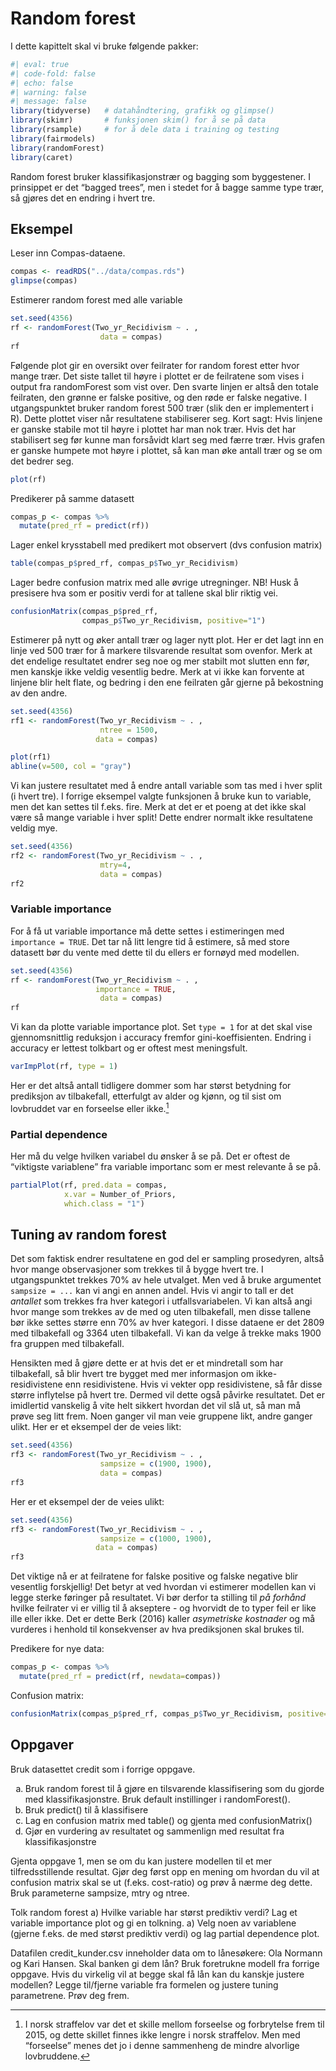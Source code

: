 # Random forest

I dette kapittelt skal vi bruke følgende pakker: 

```r
#| eval: true
#| code-fold: false
#| echo: false
#| warning: false 
#| message: false
library(tidyverse)   # datahåndtering, grafikk og glimpse()
library(skimr)       # funksjonen skim() for å se på data
library(rsample)     # for å dele data i training og testing
library(fairmodels)
library(randomForest)
library(caret)

```


Random forest bruker klassifikasjonstrær og bagging som byggestener. I prinsippet er det "bagged trees", men i stedet for å bagge samme type trær, så gjøres det en endring i hvert tre. 



## Eksempel

Leser inn Compas-dataene. 

```r
compas <- readRDS("../data/compas.rds")
glimpse(compas)

```


Estimerer random forest med alle variable

```r
set.seed(4356)
rf <- randomForest(Two_yr_Recidivism ~ . , 
                    data = compas)
rf

```

Følgende plot gir en oversikt over feilrater for random forest etter hvor mange trær. Det siste tallet til høyre i plottet er de feilratene som vises i output fra randomForest som vist over. Den svarte linjen er altså den totale feilraten, den grønne er falske positive, og den røde er falske negative. 
I utgangspunktet bruker random forest 500 trær (slik den er implementert i R). Dette plottet viser når resultatene stabiliserer seg. Kort sagt: Hvis linjene er ganske stabile mot til høyre i plottet har man nok trær. Hvis det har stabilisert seg før kunne man forsåvidt klart seg med færre trær. Hvis grafen er ganske humpete mot høyre i plottet, så kan man øke antall trær og se om det bedrer seg. 

```r
plot(rf)
```


Predikerer på samme datasett

```r
compas_p <- compas %>% 
  mutate(pred_rf = predict(rf))
```

Lager enkel krysstabell med predikert mot observert (dvs confusion matrix)


```r
table(compas_p$pred_rf, compas_p$Two_yr_Recidivism) 
```

Lager bedre confusion matrix med alle øvrige utregninger. NB! Husk å presisere hva som er positiv verdi for at tallene skal blir riktig vei. 
```r
confusionMatrix(compas_p$pred_rf,
                compas_p$Two_yr_Recidivism, positive="1")
```


Estimerer på nytt og øker antall trær og lager nytt plot. Her er det lagt inn en linje ved 500 trær for å markere tilsvarende resultat som ovenfor. Merk at det endelige resultatet endrer seg noe og mer stabilt mot slutten enn før, men kanskje ikke veldig vesentlig bedre. Merk at vi ikke kan forvente at linjene blir helt flate, og bedring i den ene feilraten går gjerne på bekostning av den andre.  

```r
set.seed(4356)
rf1 <- randomForest(Two_yr_Recidivism ~ . , 
                    ntree = 1500, 
                   data = compas)

plot(rf1)
abline(v=500, col = "gray")
```


Vi kan justere resultatet med å endre antall variable som tas med i hver split (i hvert tre). I forrige eksempel valgte funksjonen å bruke kun to variable, men det kan settes til f.eks. fire. Merk at det er et poeng at det ikke skal være så mange variable i hver split! Dette endrer normalt ikke resultatene veldig mye. 

```r
set.seed(4356)
rf2 <- randomForest(Two_yr_Recidivism ~ . , 
                    mtry=4,
                    data = compas)
rf2
```


### Variable importance 

For å få ut variable importance må dette settes i estimeringen med `importance = TRUE`. Det tar nå litt lengre tid å estimere, så med store datasett bør du vente med dette til du ellers er fornøyd med modellen. 

```r
set.seed(4356)
rf <- randomForest(Two_yr_Recidivism ~ . , 
                   importance = TRUE, 
                    data = compas)
rf
```

Vi kan da plotte variable importance plot. Set `type = 1` for at det skal vise gjennomsnittlig reduksjon i accuracy fremfor gini-koeffisienten. Endring i accuracy er lettest tolkbart og er oftest mest meningsfult. 

```r
varImpPlot(rf, type = 1)
```
Her er det altså antall tidligere dommer som har størst betydning for prediksjon av tilbakefall, etterfulgt av alder og kjønn, og til sist om lovbruddet var en forseelse eller ikke.^[I norsk straffelov var det et skille mellom forseelse og forbrytelse frem til 2015, og dette skillet finnes ikke lengre i norsk straffelov. Men med "forseelse" menes det jo i denne sammenheng de mindre alvorlige lovbruddene.] 


### Partial dependence 

Her må du velge hvilken variabel du ønsker å se på. Det er oftest de "viktigste variablene" fra variable importanc som er mest relevante å se på. 

```r
partialPlot(rf, pred.data = compas, 
            x.var = Number_of_Priors, 
            which.class = "1")
```





## Tuning av random forest
Det som faktisk endrer resultatene en god del er sampling prosedyren, altså hvor mange observasjoner som trekkes til å bygge hvert tre. I utgangspunktet trekkes 70% av hele utvalget. Men ved å bruke argumentet `sampsize = ...` kan vi angi en annen andel. Hvis vi angir to tall er det *antallet* som trekkes fra hver kategori i utfallsvariabelen. Vi kan altså angi hvor mange som trekkes av de med og uten tilbakefall, men disse tallene bør ikke settes større enn 70% av hver kategori. I disse dataene er det 2809 med tilbakefall og 3364 uten tilbakefall. Vi kan da velge å trekke maks 1900 fra gruppen med tilbakefall. 

Hensikten med å gjøre dette er at hvis det er et mindretall som har tilbakefall, så blir hvert tre bygget med mer informasjon om ikke-residivistene enn residivistene. Hvis vi vekter opp residivistene, så får disse større inflytelse på hvert tre. Dermed vil dette også påvirke resultatet. Det er imidlertid vanskelig å vite helt sikkert hvordan det vil slå ut, så man må prøve seg litt frem. Noen ganger vil man veie gruppene likt, andre ganger ulikt. Her er et eksempel der de veies likt:

```r
set.seed(4356)
rf3 <- randomForest(Two_yr_Recidivism ~ . , 
                    sampsize = c(1900, 1900),
                    data = compas)
rf3

```

Her er et eksempel der de veies ulikt:

```r
set.seed(4356)
rf3 <- randomForest(Two_yr_Recidivism ~ . , 
                    sampsize = c(1000, 1900),
                   data = compas)
rf3

```


Det viktige nå er at feilratene for falske positive og falske negative blir vesentlig forskjellig! Det betyr at ved hvordan vi estimerer modellen kan vi legge sterke føringer på resultatet. Vi bør derfor ta stilling til *på forhånd* hvilke feilrater vi er villig til å akseptere - og hvorvidt de to typer feil er like ille eller ikke. Det er dette Berk (2016) kaller *asymetriske kostnader* og må vurderes i henhold til konsekvenser av hva prediksjonen skal brukes til. 


Predikere for nye data: 

```r
compas_p <- compas %>% 
  mutate(pred_rf = predict(rf, newdata=compas))
```


Confusion matrix: 

```r
confusionMatrix(compas_p$pred_rf, compas_p$Two_yr_Recidivism, positive="1")
```







## Oppgaver
::: {#exr-}
Bruk datasettet credit som i forrige oppgave. 

a) Bruk random forest til å gjøre en tilsvarende klassifisering som du gjorde med 
klassifikasjonstre. Bruk default instillinger i randomForest().
a) Bruk predict() til å klassifisere
a) Lag en confusion matrix med table() og gjenta med confusionMatrix()
a) Gjør en vurdering av resultatet og sammenlign med resultat fra klassifikasjonstre

:::



::: {#exr-}
Gjenta oppgave 1, men se om du kan justere modellen til et mer tilfredsstillende resultat. Gjør deg først opp en mening om hvordan du vil at confusion matrix skal se ut (f.eks. cost-ratio) og prøv å nærme deg dette. Bruk parameterne sampsize, mtry og ntree. 
:::


::: {#exr-}
Tolk random forest
a) Hvilke variable har størst prediktiv verdi? Lag et variable importance plot og gi en tolkning. 
a) Velg noen av variablene (gjerne f.eks. de med størst prediktiv verdi) og lag partial 
dependence plot. 
:::


::: {#exr-}
Datafilen credit_kunder.csv inneholder data om to lånesøkere: Ola Normann og Kari Hansen. 
Skal banken gi dem lån? Bruk foretrukne modell fra forrige oppgave. Hvis du virkelig vil at begge skal få lån kan du kanskje justere modellen? Legge til/fjerne variable fra formelen og justere tuning parametrene. Prøv deg frem.  
:::

